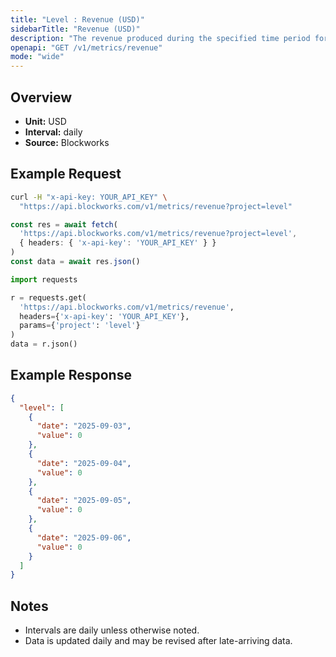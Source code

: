 ```yaml
---
title: "Level : Revenue (USD)"
sidebarTitle: "Revenue (USD)"
description: "The revenue produced during the specified time period for given project."
openapi: "GET /v1/metrics/revenue"
mode: "wide"
---
```


## Overview

- **Unit:** USD
- **Interval:** daily
- **Source:** Blockworks

## Example Request

<CodeGroup>

```bash cURL
curl -H "x-api-key: YOUR_API_KEY" \
  "https://api.blockworks.com/v1/metrics/revenue?project=level"
```

```typescript TypeScript
const res = await fetch(
  'https://api.blockworks.com/v1/metrics/revenue?project=level',
  { headers: { 'x-api-key': 'YOUR_API_KEY' } }
)
const data = await res.json()
```

```python Python
import requests

r = requests.get(
  'https://api.blockworks.com/v1/metrics/revenue',
  headers={'x-api-key': 'YOUR_API_KEY'},
  params={'project': 'level'}
)
data = r.json()
```

</CodeGroup>

## Example Response

```json
{
  "level": [
    {
      "date": "2025-09-03",
      "value": 0
    },
    {
      "date": "2025-09-04",
      "value": 0
    },
    {
      "date": "2025-09-05",
      "value": 0
    },
    {
      "date": "2025-09-06",
      "value": 0
    }
  ]
}
```

## Notes
- Intervals are daily unless otherwise noted.
- Data is updated daily and may be revised after late-arriving data.
